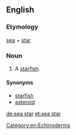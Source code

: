 {{also|seastar|sea-star}}
==English==

===Etymology===
[[sea]] + [[star]]

===Noun===
{{en-noun}}

# A [[starfish]].

====Synonyms====
*[[starfish]]
*[[asteroid]]

[[de:sea star]]
[[et:sea star]]
[[Category:en:Echinoderms]]